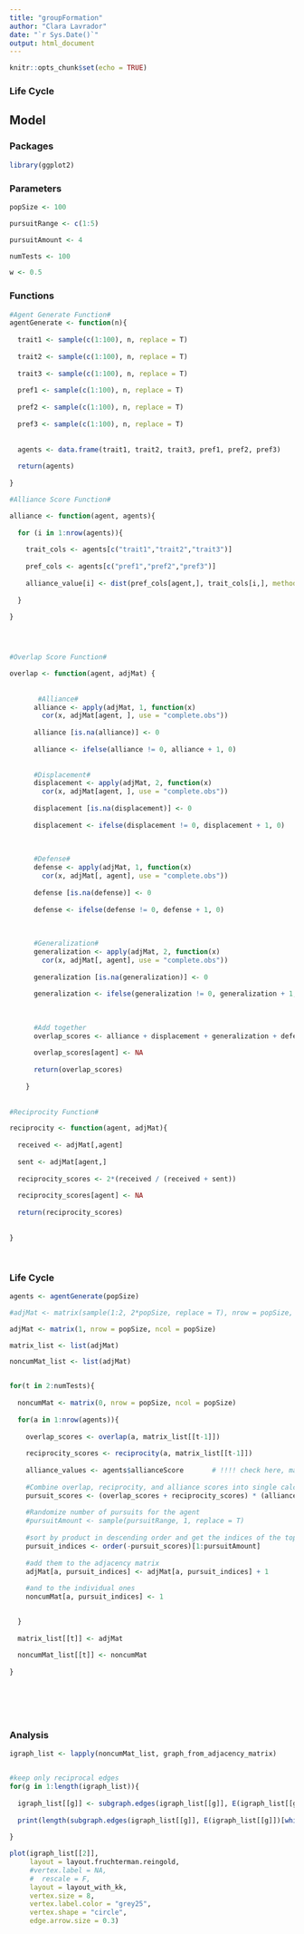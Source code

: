 ```yaml
---
title: "groupFormation"
author: "Clara Lavrador"
date: "`r Sys.Date()`"
output: html_document
---
```


```r
knitr::opts_chunk$set(echo = TRUE)
```




### Life Cycle

## Model

### Packages 
```r

library(ggplot2)

```


### Parameters
```r

popSize <- 100

pursuitRange <- c(1:5)

pursuitAmount <- 4

numTests <- 100

w <- 0.5


```


### Functions
```r


#Agent Generate Function#
agentGenerate <- function(n){
  
  trait1 <- sample(c(1:100), n, replace = T)
  
  trait2 <- sample(c(1:100), n, replace = T)
  
  trait3 <- sample(c(1:100), n, replace = T)
  
  pref1 <- sample(c(1:100), n, replace = T)
  
  pref2 <- sample(c(1:100), n, replace = T)
  
  pref3 <- sample(c(1:100), n, replace = T)
  
  
  agents <- data.frame(trait1, trait2, trait3, pref1, pref2, pref3)
  
  return(agents)
  
}

#Alliance Score Function#

alliance <- function(agent, agents){
  
  for (i in 1:nrow(agents)){
    
    trait_cols <- agents[c("trait1","trait2","trait3")]
    
    pref_cols <- agents[c("pref1","pref2","pref3")]
    
    alliance_value[i] <- dist(pref_cols[agent,], trait_cols[i,], method = "euclidean")
    
  }
  
}




#Overlap Score Function#

overlap <- function(agent, adjMat) {
     
  
       #Alliance#
      alliance <- apply(adjMat, 1, function(x)
        cor(x, adjMat[agent, ], use = "complete.obs"))
      
      alliance [is.na(alliance)] <- 0
      
      alliance <- ifelse(alliance != 0, alliance + 1, 0)
      
     
      #Displacement#
      displacement <- apply(adjMat, 2, function(x)
        cor(x, adjMat[agent, ], use = "complete.obs"))
      
      displacement [is.na(displacement)] <- 0
      
      displacement <- ifelse(displacement != 0, displacement + 1, 0)
      
      
      
      #Defense#
      defense <- apply(adjMat, 1, function(x)
        cor(x, adjMat[, agent], use = "complete.obs"))
      
      defense [is.na(defense)] <- 0
      
      defense <- ifelse(defense != 0, defense + 1, 0)
      
      
      
      #Generalization#
      generalization <- apply(adjMat, 2, function(x)
        cor(x, adjMat[, agent], use = "complete.obs"))
      
      generalization [is.na(generalization)] <- 0
      
      generalization <- ifelse(generalization != 0, generalization + 1, 0)
      
      
      
      #Add together
      overlap_scores <- alliance + displacement + generalization + defense
      
      overlap_scores[agent] <- NA
      
      return(overlap_scores)
      
    }
    
  
#Reciprocity Function#

reciprocity <- function(agent, adjMat){
  
  received <- adjMat[,agent]
  
  sent <- adjMat[agent,]
    
  reciprocity_scores <- 2*(received / (received + sent))
  
  reciprocity_scores[agent] <- NA
  
  return(reciprocity_scores)
  
  
}
  



```


### Life Cycle

```r

agents <- agentGenerate(popSize)

#adjMat <- matrix(sample(1:2, 2*popSize, replace = T), nrow = popSize, ncol = popSize)

adjMat <- matrix(1, nrow = popSize, ncol = popSize)

matrix_list <- list(adjMat)

noncumMat_list <- list(adjMat)


for(t in 2:numTests){
  
  noncumMat <- matrix(0, nrow = popSize, ncol = popSize)
  
  for(a in 1:nrow(agents)){
    
    overlap_scores <- overlap(a, matrix_list[[t-1]])
    
    reciprocity_scores <- reciprocity(a, matrix_list[[t-1]])
    
    alliance_values <- agents$allianceScore       # !!!! check here, maybe should normalize first
    
    #Combine overlap, reciprocity, and alliance scores into single calculation
    pursuit_scores <- (overlap_scores + reciprocity_scores) * (alliance_values)
    
    #Randomize number of pursuits for the agent
    #pursuitAmount <- sample(pursuitRange, 1, replace = T)
    
    #sort by product in descending order and get the indices of the top agents
    pursuit_indices <- order(-pursuit_scores)[1:pursuitAmount]
    
    #add them to the adjacency matrix
    adjMat[a, pursuit_indices] <- adjMat[a, pursuit_indices] + 1
    
    #and to the individual ones
    noncumMat[a, pursuit_indices] <- 1

    
  }
  
  matrix_list[[t]] <- adjMat
  
  noncumMat_list[[t]] <- noncumMat
  
}







```

### Analysis

```r

igraph_list <- lapply(noncumMat_list, graph_from_adjacency_matrix) 


#keep only reciprocal edges
for(g in 1:length(igraph_list)){
  
  igraph_list[[g]] <- subgraph.edges(igraph_list[[g]], E(igraph_list[[g]])[which_mutual(igraph_list[[g]])], delete.vertices = F)
  
  print(length(subgraph.edges(igraph_list[[g]], E(igraph_list[[g]])[which_mutual(igraph_list[[g]])])))
  
}

plot(igraph_list[[2]], 
     layout = layout.fruchterman.reingold, 
     #vertex.label = NA,
     #  rescale = F,
     layout = layout_with_kk,
     vertex.size = 8,
     vertex.label.color = "grey25",
     vertex.shape = "circle",
     edge.arrow.size = 0.3)


```












